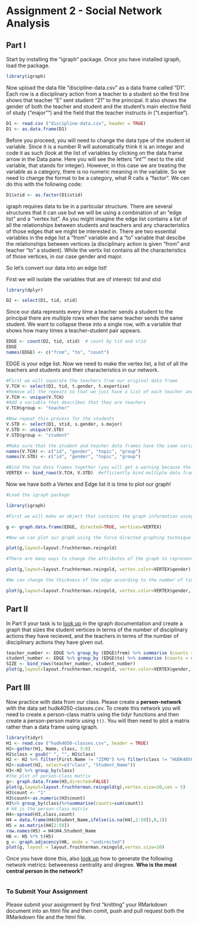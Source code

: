 # Assignment 2 - Social Network Analysis

## Part I
Start by installing the "igraph" package. Once you have installed igraph, load the package.

```r
library(igraph)
```


Now upload the data file "discipline-data.csv" as a data frame called "D1". Each row is a disciplinary action from a teacher to a student so the first line shows that teacher "E" sent student "21" to the principal. It also shows the gender of both the teacher and student and the student's main elective field of study ("major"") and the field that the teacher instructs in ("t.expertise").

```r
D1 <- read.csv ("discipline-data.csv", header = TRUE)
D1 <- as.data.frame(D1)

```


Before you proceed, you will need to change the data type of the student id variable. Since it is a number R will automatically think it is an integer and code it as such (look at the list of variables by clicking on the data frame arrow in the Data pane. Here you will see the letters "int"" next to the stid variable, that stands for integer). However, in this case we are treating the variable as a category, there is no numeric meaning in the variable. So we need to change the format to be a category, what R calls a "factor". We can do this with the following code:

```r
D1$stid <- as.factor(D1$stid)
```

igraph requires data to be in a particular structure. There are several structures that it can use but we will be using a combination of an "edge list" and a "vertex list". As you might imagine the edge list contains a list of all the relationships between students and teachers and any characteristics of those edges that we might be interested in. There are two essential variables in the edge list a "from" variable and a "to" variable that descibe the relationships between vertices (a disciplinary action is given "from" and teacher "to" a student). While the vertix list contains all the characteristics of those vertices, in our case gender and major.

So let's convert our data into an edge list!

First we will isolate the variables that are of interest: tid and stid

```r
library(dplyr)

D2 <- select(D1, tid, stid)
```

Since our data represnts every time a teacher sends a student to the principal there are multiple rows when the same teacher sends the same student. We want to collapse these into a single row, with a variable that shows how many times a teacher-student pair appears.

```r

EDGE <- count(D2, tid, stid)  # count by tid and stid
EDGE
names(EDGE) <- c("from", "to", "count")

```

EDGE is your edge list. Now we need to make the vertex list, a list of all the teachers and students and their characteristics in our network.

```r

#First we will separate the teachers from our original data frame
V.TCH <- select(D1, tid, t.gender, t.expertise)
#Remove all the repeats so that we just have a list of each teacher and their characteristics
V.TCH <- unique(V.TCH)
#Add a variable that describes that they are teachers
V.TCH$group <- "teacher"

#Now repeat this process for the students
V.STD <- select(D1, stid, s.gender, s.major)
V.STD <- unique(V.STD)
V.STD$group <- "student"

#Make sure that the student and teacher data frames have the same variables names
names(V.TCH) <- c("id", "gender", "topic", "group")
names(V.STD) <- c("id", "gender", "topic", "group")

#Bind the two data frames together (you will get a warning because the teacher data frame has 5 types of id (A,B,C,D,E) and the student has 25 (1-30), this isn't a problem)
VERTEX <- bind_rows(V.TCH, V.STD)  #efficiently bind multiple data framew by row and column

```

Now we have both a Vertex and Edge list it is time to plot our graph!

```r
#Load the igraph package

library(igraph)

#First we will make an object that contains the graph information using our two dataframes EDGE and VERTEX. Notice that we have made "directed = TRUE" - our graph is directed since discipline is being given from a teacher to a student.

g <- graph.data.frame(EDGE, directed=TRUE, vertices=VERTEX)

#Now we can plot our graph using the force directed graphing technique - our old friend Fruchertman-Reingold!

plot(g,layout=layout.fruchterman.reingold)

#There are many ways to change the attributes of the graph to represent different characteristics of the newtork. For example, we can color the nodes according to gender.

plot(g,layout=layout.fruchterman.reingold, vertex.color=VERTEX$gender)

#We can change the thickness of the edge according to the number of times a particular teacher has sent a particular student to the principal.

plot(g,layout=layout.fruchterman.reingold, vertex.color=VERTEX$gender, edge.width=EDGE$count)

````

## Part II

In Part II your task is to [look up](http://igraph.org/r/) in the igraph documentation and create a graph that sizes the student vertices in terms of the number of disciplinary actions they have recieved, and the teachers in terms of the number of disciplinary actions they have given out.

```r
teacher_number <- EDGE %>% group_by (EDGE$from) %>% summarise (counts = sum(count))
student_number <- EDGE %>% group_by (EDGE$to) %>% summarise (counts = sum(count))
SIZE <- bind_rows(teacher_number, student_number)
plot(g,layout=layout.fruchterman.reingold, vertex.color=VERTEX$gender, vertex.size = SIZE$counts)
```



## Part III

Now practice with data from our class. Please create a **person-network** with the data set hudk4050-classes.csv. To create this network you will need to create a person-class matrix using the tidyr functions and then create a person-person matrix using `t()`. You will then need to plot a matrix rather than a data frame using igraph.

```r
library(tidyr)
H1 <- read.csv ("hudk4050-classes.csv", header = TRUE)
H2<-gather(H1, Name, class, 3:8)
H2$class = gsub(" ", "", H2$class)
H2 <- H2 %>% filter(First.Name != "ZIMO") %>% filter(class != "HUDK4050") %>% unite(Student_Name, First.Name, Last.Name, sep = " ") %>% select(-c(Name))
H2<-subset(H2, select=c("class", "Student_Name"))
H3<-H2 %>% group_by(class)
#the plot of person-class matrix
g<- graph.data.frame(H3,directed=FALSE)
plot(g,layout=layout.fruchterman.reingold(g),vertex.size=10,cex = 5) 
H3$count <- "1"
H3$count<-as.numeric(H3$count)
H3%>% group_by(class)%>%summarise(counts=sum(count))
# H4 is the person-class matrix
H4<-spread(H3,class,count) 
H4 = data.frame(H4$Student_Name,ifelse(is.na(H4[,2:50]),0,1))
H5 = as.matrix(H4[2:50])
row.names(H5) = H4$H4.Student_Name
H6 <- H5 %*% t(H5)
g <- graph.adjacency(H6, mode = "undirected")
plot(g, layout = layout.fruchterman.reingold,vertex.size=10)
```



Once you have done this, also [look up](http://igraph.org/r/) how to generate the following network metrics: betweeness centrality and dregree. **Who is the most central person in the network?**

```r

```




### To Submit Your Assignment

Please submit your assignment by first "knitting" your RMarkdown document into an html file and then comit, push and pull request both the RMarkdown file and the html file.

